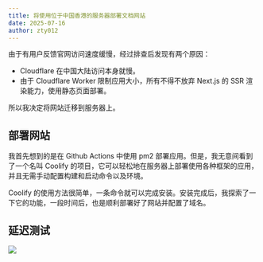 ```yaml
---
title: 将使用位于中国香港的服务器部署文档网站
date: 2025-07-16
author: zty012
---
```


由于有用户反馈官网访问速度缓慢，经过排查后发现有两个原因：

- Cloudflare 在中国大陆访问本身就慢。
- 由于 Cloudflare Worker 限制应用大小，所有不得不放弃 Next.js 的 SSR 渲染能力，使用静态页面部署。

所以我决定将网站迁移到服务器上。

## 部署网站

我首先想到的是在 Github Actions 中使用 pm2 部署应用。但是，我无意间看到了一个名叫 Coolify 的项目，它可以轻松地在服务器上部署使用各种框架的应用，并且无需手动配置构建和启动命令以及环境。

Coolify 的使用方法很简单，一条命令就可以完成安装。安装完成后，我探索了一下它的功能，一段时间后，也是顺利部署好了网站并配置了域名。

## 延迟测试

![](https://z.zty012.de/arEaez)
